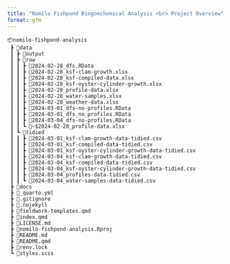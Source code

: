 ---
title: "Nomilo Fishpond Biogoechemical Analysis <br> Project Overview"
format: gfm
---

```{.python .code-overflow-wrap}
📦nomilo-fishpond-analysis
 ┣ 📂data
 ┃ ┣ 📂output
 ┃ ┣ 📂raw
 ┃ ┃ ┣ 📜2024-02-28_dfs.RData
 ┃ ┃ ┣ 📜2024-02-28_ksf-clam-growth.xlsx
 ┃ ┃ ┣ 📜2024-02-28_ksf-compiled-data.xlsx
 ┃ ┃ ┣ 📜2024-02-28_ksf-oyster-cylinder-growth.xlsx
 ┃ ┃ ┣ 📜2024-02-28_profile-data.xlsx
 ┃ ┃ ┣ 📜2024-02-28_water-samples.xlsx
 ┃ ┃ ┣ 📜2024-02-28_weather-data.xlsx
 ┃ ┃ ┣ 📜2024-03-01_dfs-no-profiles.RData
 ┃ ┃ ┣ 📜2024-03-01_dfs_no_profiles.RData
 ┃ ┃ ┣ 📜2024-03-04_dfs-no-profiles.RData
 ┃ ┃ ┗ 📜~$2024-02-28_profile-data.xlsx
 ┃ ┗ 📂tidied
 ┃ ┃ ┣ 📜2024-03-01_ksf-clam-growth-data-tidied.csv
 ┃ ┃ ┣ 📜2024-03-01_ksf-compiled-data-tidied.csv
 ┃ ┃ ┣ 📜2024-03-01_ksf-oyster-cylinder-growth-data-tidied.csv
 ┃ ┃ ┣ 📜2024-03-04_ksf-clam-growth-data-tidied.csv
 ┃ ┃ ┣ 📜2024-03-04_ksf-compiled-data-tidied.csv
 ┃ ┃ ┣ 📜2024-03-04_ksf-oyster-cylinder-growth-data-tidied.csv
 ┃ ┃ ┣ 📜2024-03-04_profiles-data-tidied.csv
 ┃ ┃ ┗ 📜2024-03-04_water-samples-data-tidied.csv
 ┣ 📂docs
 ┣ 📜_quarto.yml
 ┣ 📜.gitignore
 ┣ 📜.nojekyll
 ┣ 📜fieldwork-templates.qmd
 ┣ 📜index.qmd
 ┣ 📜LICENSE.md
 ┣ 📜nomilo-fishpond-analysis.Rproj
 ┣ 📜README.md
 ┣ 📜README.qmd
 ┣ 📜renv.lock
 ┗ 📜styles.scss
```